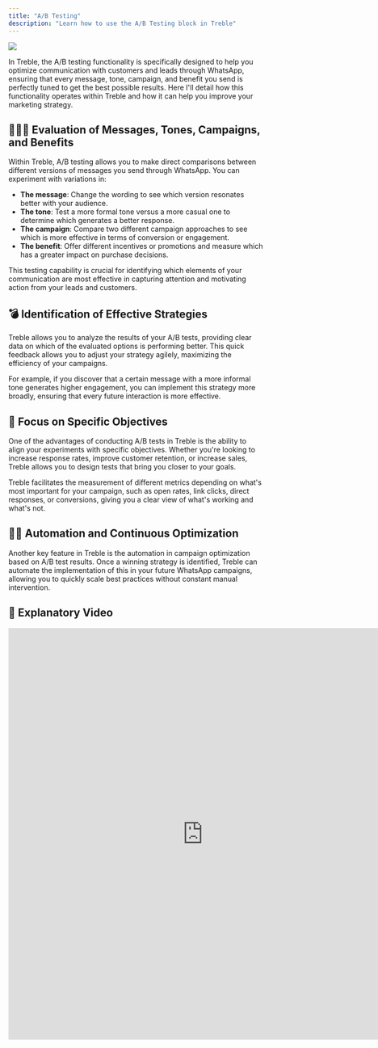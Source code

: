 ```yaml
---
title: "A/B Testing"
description: "Learn how to use the A/B Testing block in Treble"
---
```


<img src="/images/ab-es.gif" />

In Treble, the A/B testing functionality is specifically designed to help you optimize communication with customers and leads through WhatsApp, ensuring that every message, tone, campaign, and benefit you send is perfectly tuned to get the best possible results. Here I'll detail how this functionality operates within Treble and how it can help you improve your marketing strategy.

## 🕵🏼‍♀️ Evaluation of Messages, Tones, Campaigns, and Benefits

Within Treble, A/B testing allows you to make direct comparisons between different versions of messages you send through WhatsApp. You can experiment with variations in:

- **The message**: Change the wording to see which version resonates better with your audience.
- **The tone**: Test a more formal tone versus a more casual one to determine which generates a better response.
- **The campaign**: Compare two different campaign approaches to see which is more effective in terms of conversion or engagement.
- **The benefit**: Offer different incentives or promotions and measure which has a greater impact on purchase decisions.

This testing capability is crucial for identifying which elements of your communication are most effective in capturing attention and motivating action from your leads and customers.

## 💣 Identification of Effective Strategies

Treble allows you to analyze the results of your A/B tests, providing clear data on which of the evaluated options is performing better. This quick feedback allows you to adjust your strategy agilely, maximizing the efficiency of your campaigns.

For example, if you discover that a certain message with a more informal tone generates higher engagement, you can implement this strategy more broadly, ensuring that every future interaction is more effective.

## 🧠 Focus on Specific Objectives

One of the advantages of conducting A/B tests in Treble is the ability to align your experiments with specific objectives. Whether you're looking to increase response rates, improve customer retention, or increase sales, Treble allows you to design tests that bring you closer to your goals.

Treble facilitates the measurement of different metrics depending on what's most important for your campaign, such as open rates, link clicks, direct responses, or conversions, giving you a clear view of what's working and what's not.

## 👏🏼 Automation and Continuous Optimization

Another key feature in Treble is the automation in campaign optimization based on A/B test results. Once a winning strategy is identified, Treble can automate the implementation of this in your future WhatsApp campaigns, allowing you to quickly scale best practices without constant manual intervention.

## 🥁 Explanatory Video

<div class="loom-video"><iframe width="770" height="815" src="https://us-44384.app.gong.io/embedded-call?call-id=5718198330577503537" frameborder="0" webkitallowfullscreen mozallowfullscreen allowfullscreen></iframe></div> 
